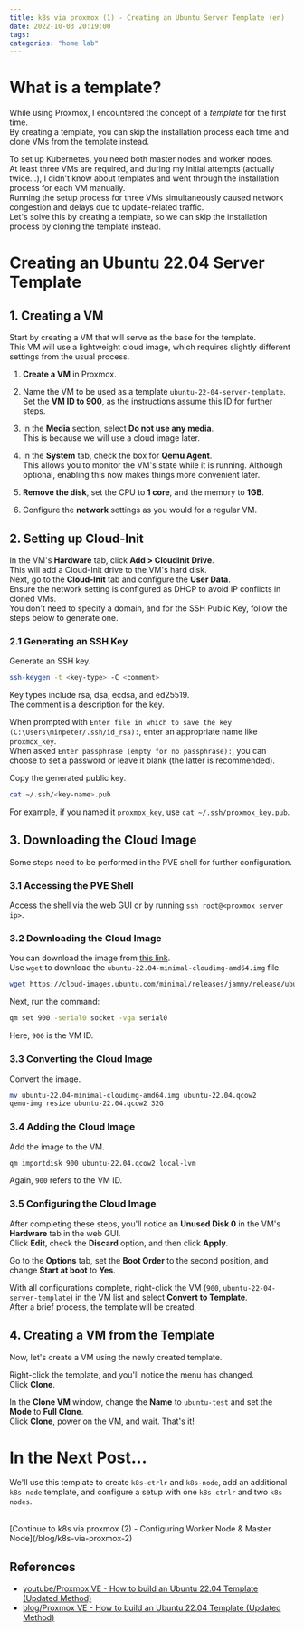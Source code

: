 ```yaml
---
title: k8s via proxmox (1) - Creating an Ubuntu Server Template (en)
date: 2022-10-03 20:19:00
tags:
categories: "home lab"
---
```


# What is a template?

While using Proxmox, I encountered the concept of a _template_ for the first time.  
By creating a template, you can skip the installation process each time and clone VMs from the template instead.

To set up Kubernetes, you need both master nodes and worker nodes.  
At least three VMs are required, and during my initial attempts (actually twice...), I didn't know about templates and went through the installation process for each VM manually.  
Running the setup process for three VMs simultaneously caused network congestion and delays due to update-related traffic.  
Let's solve this by creating a template, so we can skip the installation process by cloning the template instead.

# Creating an Ubuntu 22.04 Server Template

## 1. Creating a VM

Start by creating a VM that will serve as the base for the template.  
This VM will use a lightweight cloud image, which requires slightly different settings from the usual process.

1. **Create a VM** in Proxmox.
2. Name the VM to be used as a template `ubuntu-22-04-server-template`.  
   Set the **VM ID to 900**, as the instructions assume this ID for further steps.
3. In the **Media** section, select **Do not use any media**.  
   This is because we will use a cloud image later.
4. In the **System** tab, check the box for **Qemu Agent**.  
   This allows you to monitor the VM's state while it is running. Although optional, enabling this now makes things more convenient later.
5. **Remove the disk**, set the CPU to **1 core**, and the memory to **1GB**.

6. Configure the **network** settings as you would for a regular VM.

## 2. Setting up Cloud-Init

In the VM's **Hardware** tab, click **Add > CloudInit Drive**.  
This will add a Cloud-Init drive to the VM's hard disk.  
Next, go to the **Cloud-Init** tab and configure the **User Data**.  
Ensure the network setting is configured as DHCP to avoid IP conflicts in cloned VMs.  
You don't need to specify a domain, and for the SSH Public Key, follow the steps below to generate one.

### 2.1 Generating an SSH Key

Generate an SSH key.

```bash
ssh-keygen -t <key-type> -C <comment>
```

Key types include rsa, dsa, ecdsa, and ed25519.  
The comment is a description for the key.

When prompted with `Enter file in which to save the key (C:\Users\minpeter/.ssh/id_rsa):`, enter an appropriate name like `proxmox_key`.  
When asked `Enter passphrase (empty for no passphrase):`, you can choose to set a password or leave it blank (the latter is recommended).

Copy the generated public key.

```bash
cat ~/.ssh/<key-name>.pub
```

For example, if you named it `proxmox_key`, use `cat ~/.ssh/proxmox_key.pub`.

## 3. Downloading the Cloud Image

Some steps need to be performed in the PVE shell for further configuration.

### 3.1 Accessing the PVE Shell

Access the shell via the web GUI or by running `ssh root@<proxmox server ip>`.

### 3.2 Downloading the Cloud Image

You can download the image from [this link](https://cloud-images.ubuntu.com/minimal/releases/jammy/release/).  
Use `wget` to download the `ubuntu-22.04-minimal-cloudimg-amd64.img` file.

```bash
wget https://cloud-images.ubuntu.com/minimal/releases/jammy/release/ubuntu-22.04-minimal-cloudimg-amd64.img
```

Next, run the command:

```bash
qm set 900 -serial0 socket -vga serial0
```

Here, `900` is the VM ID.

### 3.3 Converting the Cloud Image

Convert the image.

```bash
mv ubuntu-22.04-minimal-cloudimg-amd64.img ubuntu-22.04.qcow2
qemu-img resize ubuntu-22.04.qcow2 32G
```

### 3.4 Adding the Cloud Image

Add the image to the VM.

```bash
qm importdisk 900 ubuntu-22.04.qcow2 local-lvm
```

Again, `900` refers to the VM ID.

### 3.5 Configuring the Cloud Image

After completing these steps, you'll notice an **Unused Disk 0** in the VM's **Hardware** tab in the web GUI.  
Click **Edit**, check the **Discard** option, and then click **Apply**.

Go to the **Options** tab, set the **Boot Order** to the second position, and change **Start at boot** to **Yes**.

With all configurations complete, right-click the VM (`900`, `ubuntu-22-04-server-template`) in the VM list and select **Convert to Template**.  
After a brief process, the template will be created.

## 4. Creating a VM from the Template

Now, let's create a VM using the newly created template.

Right-click the template, and you'll notice the menu has changed.  
Click **Clone**.

In the **Clone VM** window, change the **Name** to `ubuntu-test` and set the **Mode** to **Full Clone**.  
Click **Clone**, power on the VM, and wait. That's it!

# In the Next Post...

We'll use this template to create `k8s-ctrlr` and `k8s-node`, add an additional `k8s-node` template, and configure a setup with one `k8s-ctrlr` and two `k8s-nodes`.

<br />
<Callout>
  [Continue to k8s via proxmox (2) - Configuring Worker Node & Master
  Node](/blog/k8s-via-proxmox-2)
</Callout>

## References

- [youtube/Proxmox VE - How to build an Ubuntu 22.04 Template (Updated Method)](https://youtu.be/MJgIm03Jxdo)
- [blog/Proxmox VE - How to build an Ubuntu 22.04 Template (Updated Method)](https://www.learnlinux.tv/proxmox-ve-how-to-build-an-ubuntu-22-04-template-updated-method/)
